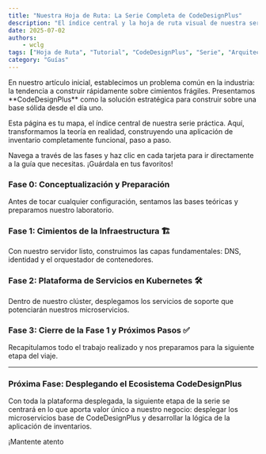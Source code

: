 ```yaml
---
title: "Nuestra Hoja de Ruta: La Serie Completa de CodeDesignPlus"
description: "El índice central y la hoja de ruta visual de nuestra serie. Navega a través de cada artículo, desde la conceptualización hasta el despliegg ue de la infraestructura completa."
date: 2025-07-02
authors:
    - wclg
tags: ["Hoja de Ruta", "Tutorial", "CodeDesignPlus", "Serie", "Arquitectura", "Índice"]
category: "Guías"
---
```



<ImageZoom/>
En nuestro artículo inicial, establecimos un problema común en la industria: la tendencia a construir rápidamente sobre cimientos frágiles. Presentamos **CodeDesignPlus** como la solución estratégica para construir sobre una base sólida desde el día uno.

Esta página es tu mapa, el índice central de nuestra serie práctica. Aquí, transformamos la teoría en realidad, construyendo una aplicación de inventario completamente funcional, paso a paso.

Navega a través de las fases y haz clic en cada tarjeta para ir directamente a la guía que necesitas. ¡Guárdala en tus favoritos!

### Fase 0: Conceptualización y Preparación 

Antes de tocar cualquier configuración, sentamos las bases teóricas y preparamos nuestro laboratorio.

<LinkCard
  title="1. La Situación Actual"
  description="El porqué de nuestra misión. Analizamos el problema de la deuda técnica y presentamos la visión de CodeDesignPlus para construir software de calidad."
  href="/blog/env-dev/1-situacion-actual"
/>
<LinkCard
  title="2. Nuestra Hoja de Ruta (Esta Página)"
  description="El mapa completo de la serie. Tu punto de partida y referencia para seguir cada paso del viaje, siempre actualizado."
  href="/blog/env-dev/2-hoja-ruta"
/>
<LinkCard
  title="3. 🏛️ El Blueprint: La Arquitectura Explicada"
  description="Un análisis visual y detallado de cada componente que vamos a construir, desde la red hasta los servicios en la nube."
  href="/blog/env-dev/3-arquitectura-completa"
/>
<LinkCard
  title="4. 🖥️ La Base: Instalación de Ubuntu Server"
  description="Preparamos nuestro servidor desde cero. Una guía visual para instalar y configurar el sistema operativo, la red estática y el acceso SSH."
  href="/blog/env-dev/4-instalacion-ubuntu-server"
/>

### Fase 1: Cimientos de la Infraestructura 🏗️

Con nuestro servidor listo, construimos las capas fundamentales: DNS, identidad y el orquestador de contenedores.

<LinkCard
  title="5. 🌐 DNS Público: Configurando GoDaddy"
  description="Damos un nombre a nuestros servicios y los hacemos accesibles desde Internet, configurando los registros DNS públicos."
  href="/blog/env-dev/5-configurando-los-cimientos-dns-para-nuestro-ecosistema"
/>
<LinkCard
  title="13. 🧠 DNS Inteligente: Instalación de Pi-hole"
  description="Centralizamos nuestro DNS de desarrollo para una gestión profesional y, de paso, protegemos la red con un bloqueador de anuncios."
  href="/blog/env-dev/13-install-pi-hole"
/>
<LinkCard
  title="6. 🆔 Identidad Segura: Microsoft Entra External ID"
  description="Delegamos la autenticación y autorización a un proveedor de nivel mundial, integrándolo de forma flexible con nuestro ecosistema."
  href="/blog/env-dev/6-microsoft-entra-external-id"
/>
<LinkCard
  title="7.  Orchestrator El Orquestador: Instalación de MicroK8s"
  description="Montamos el corazón de nuestra plataforma: un clúster de Kubernetes, configurando sus addons esenciales para red y almacenamiento."
  href="/blog/env-dev/7-install-config-microk8s"
/>

### Fase 2: Plataforma de Servicios en Kubernetes 🛠️

Dentro de nuestro clúster, desplegamos los servicios de soporte que potenciarán nuestros microservicios.

<LinkCard
  title="8. 🚪 La Puerta de Entrada: Instalación de Istio"
  description="Desplegamos nuestro Service Mesh y configuramos el Ingress Gateway para un acceso seguro y controlado a nuestras aplicaciones."
  href="/blog/env-dev/8-install-config-istio"
/>
<LinkCard
  title="11. 🔑 El Guardián: Gestión de Secretos con Vault"
  description="Aseguramos nuestras contraseñas y claves de API con el estándar de la industria, HashiCorp Vault, en modo de desarrollo."
  href="/blog/env-dev/11-install-vault"
/>
<LinkCard
  title="9. ⚡ La Velocidad: Caching con Redis Standalone"
  description="Añadimos un servicio de caché de alto rendimiento gestionado por un Operator de Kubernetes para acelerar nuestras aplicaciones."
  href="/blog/env-dev/9-install-config-redis-standalone"
/>
<LinkCard
  title="10. 📨 La Comunicación: Mensajería con RabbitMQ"
  description="Establecemos la base para una arquitectura asíncrona y orientada a eventos con un clúster de RabbitMQ."
  href="/blog/env-dev/10-install-rabbitmq"
/>
<LinkCard
  title="12. 📊 La Visibilidad: Observabilidad con OpenTelemetry"
  description="Construimos nuestro pipeline de telemetría para monitorizar métricas, trazas y logs con OTel Collector y Grafana Cloud."
  href="/blog/env-dev/12-install-otel"
/>

### Fase 3: Cierre de la Fase 1 y Próximos Pasos ✅

Recapitulamos todo el trabajo realizado y nos preparamos para la siguiente etapa del viaje.

<LinkCard
  title="14. La Plataforma Está Lista: Resumen y Beneficios"
  description="Hacemos una pausa para analizar el valor de la robusta infraestructura que hemos construido y miramos hacia el futuro."
  href="/blog/env-dev/14-cierre-fase-infraestructura"
/>

---

### Próxima Fase: Desplegando el Ecosistema CodeDesignPlus

Con toda la plataforma desplegada, la siguiente etapa de la serie se centrará en lo que aporta valor único a nuestro negocio: desplegar los microservicios base de CodeDesignPlus y desarrollar la lógica de la aplicación de inventarios.

¡Mantente atento